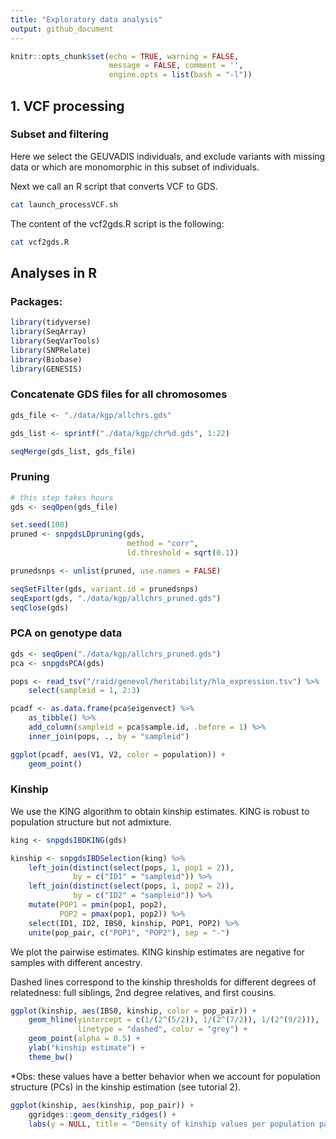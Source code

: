 ```yaml
---
title: "Exploratory data analysis"
output: github_document
---
```


```r
knitr::opts_chunk$set(echo = TRUE, warning = FALSE, 
                      message = FALSE, comment = '',
                      engine.opts = list(bash = "-l"))
```

## 1. VCF processing

### Subset and filtering

Here we select the GEUVADIS individuals, and exclude variants with missing data or which are monomorphic in this subset of individuals.

Next we call an R script that converts VCF to GDS.

```bash
cat launch_processVCF.sh
```

The content of the vcf2gds.R script is the following:

```bash
cat vcf2gds.R
```

## Analyses in R

### Packages:

```r
library(tidyverse)
library(SeqArray) 
library(SeqVarTools) 
library(SNPRelate)
library(Biobase) 
library(GENESIS)
```


### Concatenate GDS files for all chromosomes

```r
gds_file <- "./data/kgp/allchrs.gds"

gds_list <- sprintf("./data/kgp/chr%d.gds", 1:22)

seqMerge(gds_list, gds_file)
```

### Pruning
```r
# this step takes hours
gds <- seqOpen(gds_file)

set.seed(100)
pruned <- snpgdsLDpruning(gds, 
                          method = "corr", 
                          ld.threshold = sqrt(0.1))

prunedsnps <- unlist(pruned, use.names = FALSE)

seqSetFilter(gds, variant.id = prunedsnps)
seqExport(gds, "./data/kgp/allchrs_pruned.gds")
seqClose(gds)
```


### PCA on genotype data

```r
gds <- seqOpen("./data/kgp/allchrs_pruned.gds")
pca <- snpgdsPCA(gds)

pops <- read_tsv("/raid/genevol/heritability/hla_expression.tsv") %>%
    select(sampleid = 1, 2:3)

pcadf <- as.data.frame(pca$eigenvect) %>%
    as_tibble() %>%
    add_column(sampleid = pca$sample.id, .before = 1) %>%
    inner_join(pops, ., by = "sampleid")

ggplot(pcadf, aes(V1, V2, color = population)) +
    geom_point()
```

### Kinship

We use the KING algorithm to obtain kinship estimates. KING is robust to population structure but not admixture.

```r
king <- snpgdsIBDKING(gds)

kinship <- snpgdsIBDSelection(king) %>%
    left_join(distinct(select(pops, 1, pop1 = 2)), 
              by = c("ID1" = "sampleid")) %>%
    left_join(distinct(select(pops, 1, pop2 = 2)), 
              by = c("ID2" = "sampleid")) %>%
    mutate(POP1 = pmin(pop1, pop2),
           POP2 = pmax(pop1, pop2)) %>%
    select(ID1, ID2, IBS0, kinship, POP1, POP2) %>%
    unite(pop_pair, c("POP1", "POP2"), sep = "-")
```

We plot the pairwise estimates. KING kinship estimates are negative for samples with different ancestry. 

Dashed lines correspond to the kinship thresholds for different degrees of relatedness: full siblings, 2nd degree relatives, and first cousins.


```r
ggplot(kinship, aes(IBS0, kinship, color = pop_pair)) +
    geom_hline(yintercept = c(1/(2^(5/2)), 1/(2^(7/2)), 1/(2^(9/2))),
               linetype = "dashed", color = "grey") +
    geom_point(alpha = 0.5) +
    ylab("kinship estimate") +
    theme_bw()
```

\*Obs: these values have a better behavior when we account for population structure (PCs) in the kinship estimation (see tutorial 2).


```r
ggplot(kinship, aes(kinship, pop_pair)) +
    ggridges::geom_density_ridges() +
    labs(y = NULL, title = "Density of kinship values per population pair")
```

